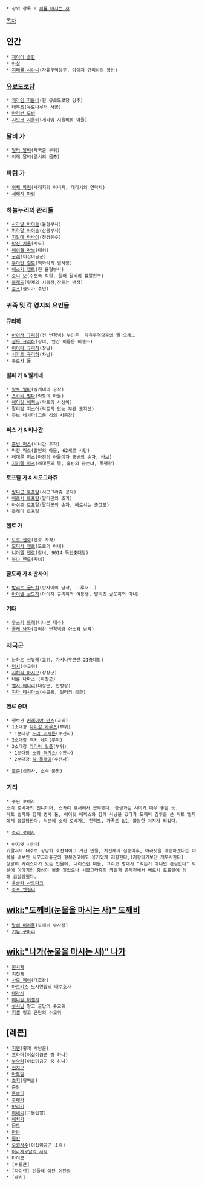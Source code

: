  * 상위 항목 : [[피를 마시는 새]]
[[목차]]
== 인간 ==
 * [[제이어 솔한]]
 * [[아실]]
 * [[지테를 시야니]](자유무역당주, 아이저 규리하의 장인)

=== [[유료도로당]] ===
 * [[게라임 지울비]](현 유료도로당 당주)
 * [[데무즈]](유료나루터 사공)
 * [[마리번 도빈]]
 * [[시오크 지울비]](게라임 지울비의 아들)

=== 달비 가 ===
 * [[틸러 달비]](제국군 부위)
 * [[이레 달비]](엘시의 몸종)

=== 파림 가 ===
 * [[위체 파림]](세레지의 아버지, 데라시의 연락처)
 * [[세레지 파림]]

=== 하늘누리의 관리들 ===
 * [[사라말 아이솔]](율형부사)
 * [[파라말 아이솔]](산공부사)
 * [[지알데 락바이]](천경유수)
 * [[락신 치올]](사도) 
 * [[레이헬 라보]](태위)
 * [[구레]](이십이금군)
 * [[두이만 길토]](백화각의 염사장)
 * [[에스커 헬토]](전 율형부사)
 * [[오니 보]](수도국 직원, 틸러 달비의 불알친구)
 * [[블레드]](황제의 시종장,작위는 백작)
 * [[쿠스]](술도가 주인)

=== 귀족 및 각 영지의 요인들 ===
==== 규리하 ====
 * [[아이저 규리하]](전 변경백) 부인은  자유무역당주의 딸 오세느
 * [[정우 규리하]](장녀, 인간 이름은 비셀스)
 * [[이이타 규리하]](장남)
 * [[시카트 규리하]](차남)
 * 두르사 돌

==== 빌파 가 & 발케네 ====
 * [[락토 빌파]](발케네의 공작)
 * [[스카리 빌파]](락토의 아들)
 * [[헤어릿 에렉스]](락토의 사생아)
 * [[팔리탐 지소어]](락토의 만능 부관 포지션)
 * 주보 네서파(그룸 성의 시종장)

==== 퍼스 가 & 비나간 ====
 * [[홀빈 퍼스]](비나간 후작) 
 * 마진 퍼스(홀빈의 아들, 62세로 사망) 
 * 레데른 퍼스(마진의 아들이자 홀빈의 손자, 바보)
 * [[지키멜 퍼스]](레데른의 딸, 홀빈의 증손녀, 독행왕)

==== 토프탈 가 & 시모그라쥬 ====
 * [[팔디곤 토프탈]](시모그라쥬 공작)
 * [[베로시 토프탈]](팔디곤의 조카)
 * [[아쉬존 토프탈]](팔디곤의 손자, 베로시는 종고모)
 * 틀레미 토프탈

==== 헨로 가 ====
 * [[도르 헨로]](헨로 자작)
 * [[모디사 헨로]](도르의 아내)
 * [[니어엘 헨로]](장녀, 9014 독립중대장)
 * [[부냐 헨로]](차녀)

==== 굴도하 가 & 판사이 ====
 * [[발리츠 굴도하]](판사이의 남작, --루저--)
 * [[아이넬 굴도하]](아이저 규리하의 여동생, 발리츠 굴도하의 아내)

==== 기타 ====
 * [[무스키 드레]](나나본 태수)
 * [[골케 남작]](규리하 변경백령 아스캄 남작)

=== 제국군 ===
 * [[눈하츠 신뷰레]](교위, 가시나무군단 21중대장)
 * [[덕시]](수교위)
 * [[시허릭 마지오]](상장군)
 * 테룸 나마스 (하장군)
 * [[엘시 에더리]](대장군, 만병장)
 * [[쟈마 데시마스]](수교위, 틸러의 상관)

==== 헨로 중대 ====
 * 행보관 [[커레이야 만스]](교위)
 * 1소대장 [[다미갈 카루스]](부위)
  * 1분대장 [[도라 머시튼]](수전사)
 * 2소대장 [[맥키 네미]](부위)
 * 3소대장 [[가리아 릿폴]](부위)
  * 1분대장 [[소람 퍼기스]](수전사)
  * 2분대장 [[릭 몰테이]](수전사)

 * [[모존]](상전사, 소속 불명)

=== 기타 ===
 * 수핀 로베자
 소리 로베자의 언니이며, 스카리 요새에서 근무했다. 동생과는 사이가 매우 좋은 듯.
 락토 빌파와 함께 병사 둘, 헤어릿 에렉스와 함께 사냥을 갔다가 도깨비 감투를 쓴 락토 빌파에게 끔살당한다. 덕분에 소리 로베자는 친척도, 가족도 없는 불쌍한 처지가 되었다.

 * [[소리 로베자]] 

 * 아지엣 사카라
 키탈저의 태수로 상당히 호전적이고 거친 인물, 치천제의 실종이후, 아라짓을 계승하겠다는 야욕을 내보인 시모그라쥬군의 항복권고에도 용기있게 저향한다,(저항라기보단 개무시한다)
 상당히 카리스마가 있는 인물에, 나이스한 미들, 그리고 명대사 "먹는거 아니면 관심없다" 덕분에 이야기의 중심이 될줄 알았으나 시모그라쥬의 키탈저 공략전에서 베로시 토프탈에 의해 끔살당했다.
 * [[우슬라 사르마크]]
 * [[조프 엔킬더]]

== [[wiki:"도깨비(눈물을 마시는 새)" 도깨비]] ==
 * [[탈해 머리돌]](도깨비 무사장)
 * [[기유 구마리]]

== [[wiki:"나가(눈물을 마시는 새)" 나가]] ==
 * [[원시제]]
 * [[치천제]] 
 * [[사모 페이]](대호왕)
 * [[아르키스]] 도시연합의 대수호자
 * [[데라시]]
 * [[매너링 이젤사]]
 * [[루시닌]] 망고 군단의 수교위
 * [[지셀]] 망고 군단의 수교위

== [레콘] ==
 * [[지멘]](황제 사냥꾼)
 * [[즈라더]](이십이금군 중 하나)
 * [[부악타]](이십이금군 중 하나)
 * [[힌치오]]
 * [[아트밀]]
 * [[쵸지]](왕벼슬)
 * [[준람]]
 * [[론솔피]]
 * [[주테카]]
 * [[야리키]]
 * [[히베리]](그을린발)
 * [[헤치카]]
 * [[뭄토]]
 * [[팡탄]]
 * [[쥘칸]]
 * [[오뢰사수]](이십이금군 소속)
 * [[이라세오날의 사자]]
 * [[타이모]]
 * [히도큰] 
 * [다이렌] 민들레 여단 여단장
 * [내치] 
